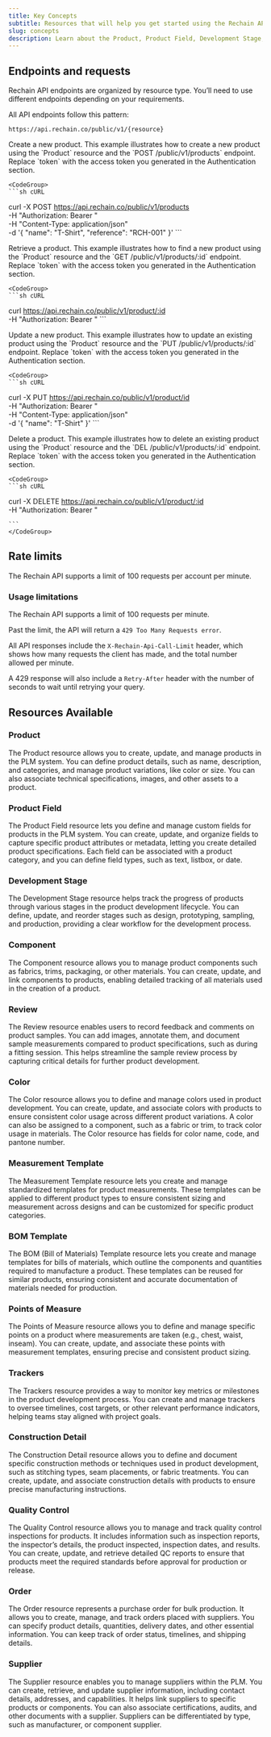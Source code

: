 ```yaml
---
title: Key Concepts
subtitle: Resources that will help you get started using the Rechain API
slug: concepts
description: Learn about the Product, Product Field, Development Stage, Component, Review, Color, Meaurement Template, Bom Template, Points of Measure, Trackers, Construction Detail, Quality Control, Order, and Supplier resources that comprise the Rechain API.
---
```


## Endpoints and requests

Rechain API endpoints are organized by resource type. You’ll need to use different endpoints depending on your requirements.

All API endpoints follow this pattern:

`https://api.rechain.co/public/v1/{resource}`

<AccordionGroup>
  <Accordion
    title="Example POST request"
  >
    Create a new product.
    This example illustrates how to create a new product using the `Product` resource and the `POST /public/v1/products` endpoint. Replace `token` with the access token you generated in the Authentication section.
    
    <CodeGroup>
    ```sh cURL

curl -X POST https://api.rechain.co/public/v1/products \
     -H "Authorization: Bearer <token>" \
     -H "Content-Type: application/json" \
     -d '{
  "name": "T-Shirt",
  "reference": "RCH-001"
}'
    ```
    </CodeGroup>
  
  </Accordion>
  <Accordion
    title="Example GET request"
  >
    Retrieve a product.
    This example illustrates how to find a new product using the `Product` resource and the `GET /public/v1/products/:id` endpoint. Replace `token` with the access token you generated in the Authentication section.
    
    <CodeGroup>
    ```sh cURL

curl https://api.rechain.co/public/v1/product/:id \
     -H "Authorization: Bearer <token>"
    ```
    </CodeGroup>
  
  </Accordion>
  <Accordion
    title="Example PUT request"
  >
    Update a new product.
    This example illustrates how to update an existing product using the `Product` resource and the `PUT /public/v1/products/:id` endpoint. Replace `token` with the access token you generated in the Authentication section.
    
    <CodeGroup>
    ```sh cURL
curl -X PUT https://api.rechain.co/public/v1/product/id \
     -H "Authorization: Bearer <token>" \
     -H "Content-Type: application/json" \
     -d '{
        "name": "T-Shirt"
     }'
    ```
    </CodeGroup>
  
  </Accordion>
  <Accordion
    title="Example DELETE request"
  >
    Delete a product.
    This example illustrates how to delete an existing product using the `Product` resource and the `DEL /public/v1/products/:id` endpoint. Replace `token` with the access token you generated in the Authentication section.
    
    <CodeGroup>
    ```sh cURL

curl -X DELETE https://api.rechain.co/public/v1/product/:id \
     -H "Authorization: Bearer <token>"

    ```
    </CodeGroup>
  
  </Accordion>
</AccordionGroup>

## Rate limits

The Rechain API supports a limit of 100 requests per account per minute.

### Usage limitations

The Rechain API supports a limit of 100 requests per minute.

Past the limit, the API will return a `429 Too Many Requests error`.

All API responses include the `X-Rechain-Api-Call-Limit` header, which shows how many requests the client has made, and the total number allowed per minute.

A 429 response will also include a `Retry-After` header with the number of seconds to wait until retrying your query.


## Resources Available

### Product
The Product resource allows you to create, update, and manage products in the PLM system. You can define product details, such as name, description, and categories, and manage product variations, like color or size. You can also associate technical specifications, images, and other assets to a product.



### Product Field
The Product Field resource lets you define and manage custom fields for products in the PLM system. You can create, update, and organize fields to capture specific product attributes or metadata, letting you create detailed product specifications. Each field can be associated with a product category, and you can define field types, such as text, listbox, or date.


### Development Stage
The Development Stage resource helps track the progress of products through various stages in the product development lifecycle. You can define, update, and reorder stages such as design, prototyping, sampling, and production, providing a clear workflow for the development process.


### Component
The Component resource allows you to manage product components such as fabrics, trims, packaging, or other materials. You can create, update, and link components to products, enabling detailed tracking of all materials used in the creation of a product.


### Review
The Review resource enables users to record feedback and comments on product samples. You can add images, annotate them, and document sample measurements compared to product specifications, such as during a fitting session. This helps streamline the sample review process by capturing critical details for further product development.


### Color
The Color resource allows you to define and manage colors used in product development. You can create, update, and associate colors with products to ensure consistent color usage across different product variations. A color can also be assigned to a component, such as a fabric or trim, to track color usage in materials. The Color resource has fields for color name, code, and pantone number.


### Measurement Template
The Measurement Template resource lets you create and manage standardized templates for product measurements. These templates can be applied to different product types to ensure consistent sizing and measurement across designs and can be customized for specific product categories.


### BOM Template
The BOM (Bill of Materials) Template resource lets you create and manage templates for bills of materials, which outline the components and quantities required to manufacture a product. These templates can be reused for similar products, ensuring consistent and accurate documentation of materials needed for production.


### Points of Measure
The Points of Measure resource allows you to define and manage specific points on a product where measurements are taken (e.g., chest, waist, inseam). You can create, update, and associate these points with measurement templates, ensuring precise and consistent product sizing.


### Trackers
The Trackers resource provides a way to monitor key metrics or milestones in the product development process. You can create and manage trackers to oversee timelines, cost targets, or other relevant performance indicators, helping teams stay aligned with project goals.


### Construction Detail
The Construction Detail resource allows you to define and document specific construction methods or techniques used in product development, such as stitching types, seam placements, or fabric treatments. You can create, update, and associate construction details with products to ensure precise manufacturing instructions.


### Quality Control
The Quality Control resource allows you to manage and track quality control inspections for products. It includes information such as inspection reports, the inspector’s details, the product inspected, inspection dates, and results. You can create, update, and retrieve detailed QC reports to ensure that products meet the required standards before approval for production or release.

### Order
The Order resource represents a purchase order for bulk production. It allows you to create, manage, and track orders placed with suppliers. You can specify product details, quantities, delivery dates, and other essential information. You can keep track of order status, timelines, and shipping details.


### Supplier
The Supplier resource enables you to manage suppliers within the PLM. You can create, retrieve, and update supplier information, including contact details, addresses, and capabilities. It helps link suppliers to specific products or components. You can also associate certifications, audits, and other documents with a supplier. Suppliers can be differentiated by type, such as manufacturer, or component supplier.
